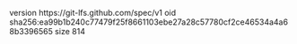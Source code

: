 version https://git-lfs.github.com/spec/v1
oid sha256:ea99b1b240c77479f25f8661103ebe27a28c57780cf2ce46534a4a68b3396565
size 814
